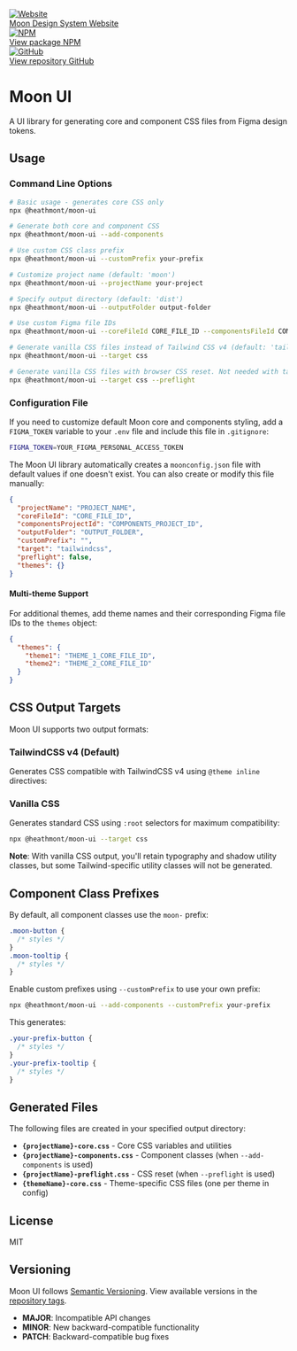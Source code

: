 
<Meta title="Getting started" />

<div className="sb-unstyled flex flex-col sm:flex-row gap-space-12 mb-space-40">
  <a
    href="https://beta.moon.io/"
    target="_blank"
    className="overflow-hidden flex items-center border border-primary rounded-200 h-space-48"
  >
    <div className="flex items-center justify-center h-full aspect-square bg-tertiary">
      <img src="/logo.png" alt="Website" className="w-space-40" />
    </div>
    <div className="flex flex-col px-space-8">
      <span className="text-md font-medium">Moon Design System</span>
      <span className="text-sm text-secondary">Website</span>
    </div>
  </a>
  <a
    href="https://www.npmjs.com/package/@heathmont/moon-ui"
    target="_blank"
    className="overflow-hidden flex items-center border border-primary rounded-200 h-space-48"
  >
    <div className="flex items-center justify-center h-full aspect-square bg-tertiary">
      <img src="/npm.png" alt="NPM" className="w-space-40" />
    </div>
    <div className="flex flex-col px-space-8">
      <span className="text-md font-medium">View package</span>
      <span className="text-sm text-secondary">NPM</span>
    </div>
  </a>
  <a
    href="https://github.com/coingaming/moon-ui"
    target="_blank"
    className="overflow-hidden flex items-center border border-primary rounded-200 h-space-48"
  >
    <div className="flex items-center justify-center h-full aspect-square bg-tertiary">
      <img src="/github.png" alt="GitHub" className="w-space-40" />
    </div>
    <div className="flex flex-col px-space-8">
      <span className="text-md font-medium">View repository</span>
      <span className="text-sm text-secondary">GitHub</span>
    </div>
  </a>
</div>

# Moon UI <Version />

A UI library for generating core and component CSS files from Figma design tokens.

## Usage

### Command Line Options

```bash
# Basic usage - generates core CSS only
npx @heathmont/moon-ui

# Generate both core and component CSS
npx @heathmont/moon-ui --add-components

# Use custom CSS class prefix
npx @heathmont/moon-ui --customPrefix your-prefix

# Customize project name (default: 'moon')
npx @heathmont/moon-ui --projectName your-project

# Specify output directory (default: 'dist')
npx @heathmont/moon-ui --outputFolder output-folder

# Use custom Figma file IDs
npx @heathmont/moon-ui --coreFileId CORE_FILE_ID --componentsFileId COMPONENTS_FILE_ID

# Generate vanilla CSS files instead of Tailwind CSS v4 (default: 'tailwindcss')
npx @heathmont/moon-ui --target css

# Generate vanilla CSS files with browser CSS reset. Not needed with tailwindcss target
npx @heathmont/moon-ui --target css --preflight
```

### Configuration File

If you need to customize default Moon core and components styling, add a `FIGMA_TOKEN` variable to your `.env` file and include this file in `.gitignore`:

```bash
FIGMA_TOKEN=YOUR_FIGMA_PERSONAL_ACCESS_TOKEN
```

The Moon UI library automatically creates a `moonconfig.json` file with default values if one doesn't exist. You can also create or modify this file manually:

```json
{
  "projectName": "PROJECT_NAME",
  "coreFileId": "CORE_FILE_ID",
  "componentsProjectId": "COMPONENTS_PROJECT_ID",
  "outputFolder": "OUTPUT_FOLDER",
  "customPrefix": "",
  "target": "tailwindcss",
  "preflight": false,
  "themes": {}
}
```

#### Multi-theme Support

For additional themes, add theme names and their corresponding Figma file IDs to the `themes` object:

```json
{
  "themes": {
    "theme1": "THEME_1_CORE_FILE_ID",
    "theme2": "THEME_2_CORE_FILE_ID"
  }
}
```

## CSS Output Targets

Moon UI supports two output formats:

### TailwindCSS v4 (Default)

Generates CSS compatible with TailwindCSS v4 using `@theme inline` directives:

### Vanilla CSS

Generates standard CSS using `:root` selectors for maximum compatibility:

```bash
npx @heathmont/moon-ui --target css
```

**Note**: With vanilla CSS output, you'll retain typography and shadow utility classes, but some Tailwind-specific utility classes will not be generated.

## Component Class Prefixes

By default, all component classes use the `moon-` prefix:

```css
.moon-button {
  /* styles */
}
.moon-tooltip {
  /* styles */
}
```

Enable custom prefixes using `--customPrefix` to use your own prefix:

```bash
npx @heathmont/moon-ui --add-components --customPrefix your-prefix
```

This generates:

```css
.your-prefix-button {
  /* styles */
}
.your-prefix-tooltip {
  /* styles */
}
```

## Generated Files

The following files are created in your specified output directory:

- **`{projectName}-core.css`** - Core CSS variables and utilities
- **`{projectName}-components.css`** - Component classes (when `--add-components` is used)
- **`{projectName}-preflight.css`** - CSS reset (when `--preflight` is used)
- **`{themeName}-core.css`** - Theme-specific CSS files (one per theme in config)

## License

MIT

## Versioning

Moon UI follows [Semantic Versioning](https://semver.org/). View available versions in the [repository tags](https://github.com/coingaming/moon-ui/tags).

- **MAJOR**: Incompatible API changes
- **MINOR**: New backward-compatible functionality
- **PATCH**: Backward-compatible bug fixes
